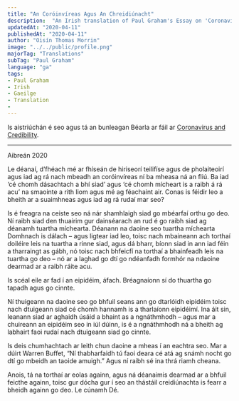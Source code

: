 ---
title: "An Coróinvíreas Agus An Chreidiúnacht"
description:  "An Irish translation of Paul Graham's Essay on 'Coronavirus and Credibility'"
updatedAt: "2020-04-11"
publishedAt: "2020-04-11"
author: "Oisín Thomas Morrin"
image: "../../public/profile.png"
majorTag: "Translations"
subTag: "Paul Graham"
language: "ga"
tags: 
- Paul Graham
- Irish
- Gaeilge
- Translation
- 
---

Is aistriúchán é seo agus tá an bunleagan Béarla ar fáil ar [Coronavirus and Credibility](http://paulgraham.com/cred.html).

---

Aibreán 2020

Le déanaí, d’fhéach mé ar fhíseán de hiriseorí teilifíse agus de pholaiteoirí agus iad ag rá nach mbeadh an coróinvíreas ní ba mheasa ná an fliú. Ba iad ‘cé chomh dásachtach a bhí siad’ agus ‘cé chomh mícheart is a raibh á rá acu’ na smaointe a rith liom agus mé ag féachaint air. Conas is féidir leo a bheith ar a suaimhneas agus iad ag rá rudaí mar seo?

Is é freagra na ceiste seo ná nár shamhlaigh siad go mbéarfaí orthu go deo. Ní raibh siad den thuairim gur dainséarach an rud é go raibh siad ag déanamh tuartha míchearta. Déanann na daoine seo tuartha míchearta Domhnach is dálach – agus ligtear iad leo, toisc nach mbaineann ach torthaí doiléire leis na tuartha a rinne siad, agus dá bharr, bíonn siad in ann iad féin a tharraingt as gábh, nó toisc nach bhfeicfí na torthaí a bhainfeadh leis na tuartha go deo – nó ar a laghad go dtí go ndéanfadh formhór na ndaoine dearmad ar a raibh ráite acu.

Is scéal eile ar fad í an eipidéim, áfach. Bréagnaíonn sí do thuartha go tapadh agus go cinnte.

Ní thuigeann na daoine seo go bhfuil seans ann go dtarlóidh eipidéim toisc nach dtuigeann siad cé chomh hannamh is a tharlaíonn eipidéimí. Ina áit sin, leanann siad ar aghaidh úsáid a bhaint as a ngnáthmhodh – agus mar a chuireann an eipidéim seo in iúl dúinn, is é a ngnáthmhodh ná a bheith ag labhairt faoi rudaí nach dtuigeann siad go cinnte. 

Is deis chumhachtach ar leith chun daoine a mheas í an eachtra seo. Mar a dúirt Warren Buffet, “Ní thabharfaidh tú faoi deara cé atá ag snámh nocht go dtí go mbeidh an taoide amuigh.” Agus ní raibh sé ina thrá riamh cheana.

Anois, tá na torthaí ar eolas againn, agus ná déanaimis dearmad ar a bhfuil feicthe againn, toisc gur dócha gur í seo an thástáil creidiúnachta is fearr a bheidh againn go deo. Le cúnamh Dé.